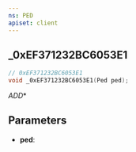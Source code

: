 ```yaml
---
ns: PED
apiset: client
---
```

## _0xEF371232BC6053E1

```c
// 0xEF371232BC6053E1
void _0xEF371232BC6053E1(Ped ped);
```

_ADD_*

## Parameters
* **ped**: